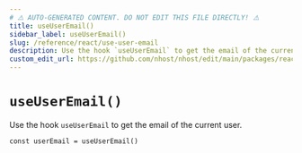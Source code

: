 ```yaml
---
# ⚠️ AUTO-GENERATED CONTENT. DO NOT EDIT THIS FILE DIRECTLY! ⚠️
title: useUserEmail()
sidebar_label: useUserEmail()
slug: /reference/react/use-user-email
description: Use the hook `useUserEmail` to get the email of the current user.
custom_edit_url: https://github.com/nhost/nhost/edit/main/packages/react/src/hooks/user.ts#L338
---
```


# `useUserEmail()`

Use the hook `useUserEmail` to get the email of the current user.

```tsx
const userEmail = useUserEmail()
```
